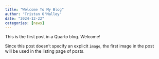 ```yaml
---
title: "Welcome To My Blog"
author: "Tristan O'Malley"
date: "2024-12-22"
categories: [news]
---
```


This is the first post in a Quarto blog. Welcome!

Since this post doesn't specify an explicit `image`, the first image in the post will be used in the listing page of posts.
